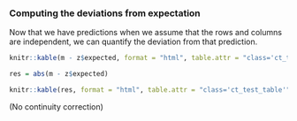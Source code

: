 
### Computing the deviations from expectation

Now that we have predictions when we assume that the rows and columns are independent, we can quantify the deviation from that prediction.

```r
knitr::kable(m - z$expected, format = "html", table.attr = "class='ct_test_table'")

res = abs(m - z$expected)
```

```r
knitr::kable(res, format = "html", table.attr = "class='ct_test_table'")
```


(No continuity correction)

